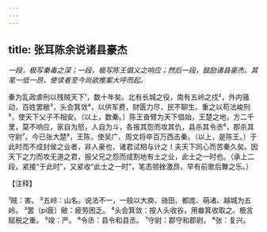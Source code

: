 ```yaml
---
---
---
```

title: 张耳陈余说诸县豪杰
---



*一段，极写秦毒之深；一段，极写陈王倡义之响应；然后一段，鼓励诸县豪杰。其笔一低一昂，使读者至今尚欲推案大呼而起。*

秦为乱政虐刑以残贼天下¹，数十年矣。北有长城之役，南有五岭之戍²，外内骚动，百姓罢敝³，头会箕敛⁴，以供军费，财匮力尽，民不聊生。重之以苟法峻刑⁵，使天下父子不相安。（以上，数秦。）陈王奋臂为天下倡始，王楚之地，方二千里，莫不响应，家自为怒，人自为斗，各报其怨而攻其仇，县杀其令丞⁶，郡杀其守尉⁷。今已张大楚⁸，王陈，使吴广、周文将卒百万西击秦。（以上，是陈王。）于此时而不成封侯之业者，非人豪也，诸君试相与计之！夫天下同心而苦秦久矣。因天下之力而攻无道之君，报父兄之怨而成割地有土之业，此士之一时也。（承上二段，紧接“于此时”，又紧收“此士之一时”，笔态顿挫激昂，早有前歌后舞之乐。）

【注释】

¹贼：害。
²五岭：山名。说法不一，一般以大庾、骑田、都庞、萌渚、越城为五岭。
³罢（pí疲）敝：疲劳困乏。
⁴头会箕敛：按人头收谷，用畚箕收取之。极言赋税之重。
⁵竣：严。
⁶令丞：县令和县丞。
⁷守尉：郡守和郡尉。
⁸张：复兴。
